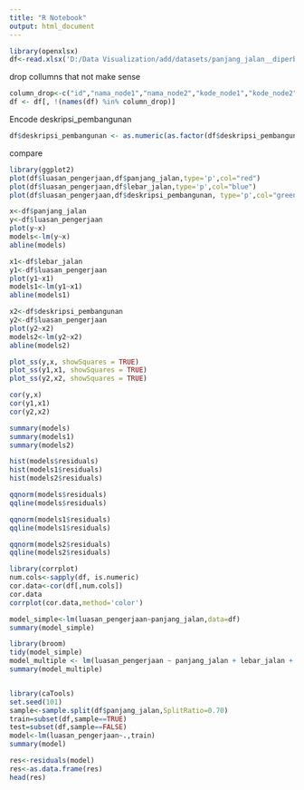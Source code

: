 ```yaml
---
title: "R Notebook"
output: html_document
---
```



```r
library(openxlsx)
df<-read.xlsx('D:/Data Visualization/add/datasets/panjang_jalan__diperbaiki.xlsx')

```
drop collumns that not make sense
```r
column_drop<-c("id","nama_node1","nama_node2","kode_node1","kode_node2", "kode_jalan","tanggal_mulai","tanggal_selesai","nama_jalan","kelurahan", "kecamatan","jenis_pekerjaan")
df <- df[, !(names(df) %in% column_drop)]
```
Encode deskripsi_pembangunan
```r
df$deskripsi_pembangunan <- as.numeric(as.factor(df$deskripsi_pembangunan))


```

compare
```r
library(ggplot2)
plot(df$luasan_pengerjaan,df$panjang_jalan,type='p',col="red")
plot(df$luasan_pengerjaan,df$lebar_jalan,type='p',col="blue")
plot(df$luasan_pengerjaan,df$deskripsi_pembangunan, type='p',col="green")
```
```r
x<-df$panjang_jalan
y<-df$luasan_pengerjaan
plot(y~x)
models<-lm(y~x)
abline(models)

x1<-df$lebar_jalan
y1<-df$luasan_pengerjaan
plot(y1~x1)
models1<-lm(y1~x1)
abline(models1)

x2<-df$deskripsi_pembangunan
y2<-df$luasan_pengerjaan
plot(y2~x2)
models2<-lm(y2~x2)
abline(models2)
```
```r
plot_ss(y,x, showSquares = TRUE)
plot_ss(y1,x1, showSquares = TRUE)
plot_ss(y2,x2, showSquares = TRUE)
```
```r
cor(y,x)
cor(y1,x1)
cor(y2,x2)
```
```r
summary(models)
summary(models1)
summary(models2)
```
```r
hist(models$residuals)
hist(models1$residuals)
hist(models2$residuals)
```
```r
qqnorm(models$residuals)
qqline(models$residuals)

qqnorm(models1$residuals)
qqline(models1$residuals)

qqnorm(models2$residuals)
qqline(models2$residuals)
```
```r
library(corrplot)
num.cols<-sapply(df, is.numeric)
cor.data<-cor(df[,num.cols])
cor.data
corrplot(cor.data,method='color')

model_simple<-lm(luasan_pengerjaan~panjang_jalan,data=df)
summary(model_simple)

library(broom)
tidy(model_simple)
model_multiple <- lm(luasan_pengerjaan ~ panjang_jalan + lebar_jalan + deskripsi_pembangunan,data=df)
summary(model_multiple)


library(caTools)
set.seed(101)
sample<-sample.split(df$panjang_jalan,SplitRatio=0.70)
train=subset(df,sample==TRUE)
test=subset(df,sample==FALSE)
model<-lm(luasan_pengerjaan~.,train)
summary(model)

res<-residuals(model)
res<-as.data.frame(res)
head(res)
```
